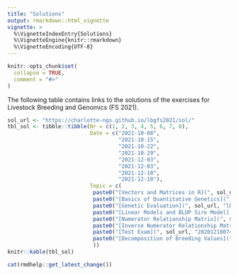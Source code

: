 ```yaml
---
title: "Solutions"
output: rmarkdown::html_vignette
vignette: >
  %\VignetteIndexEntry{Solutions}
  %\VignetteEngine{knitr::rmarkdown}
  %\VignetteEncoding{UTF-8}
---
```


```r
knitr::opts_chunk$set(
  collapse = TRUE,
  comment = "#>"
)
```

The following table contains links to the solutions of the exercises for Livestock Breeding and Genomics (FS 2021).

```r
sol_url <- "https://charlotte-ngs.github.io/lbgfs2021/sol/"
tbl_sol <- tibble::tibble(Nr = c(1, 2, 3, 4, 5, 6, 7, 8),
                          Date = c("2021-10-08",
                                   "2021-10-15",
                                   "2021-10-22",
                                   "2021-10-29",
                                   "2021-12-03",
                                   "2021-12-03",
                                   "2021-12-10",
                                   "2021-12-10"),
                          Topic = c(
                           paste0("[Vectors and Matrices in R](", sol_url, "lbgfs2021_sol01_linalg.pdf)", collapse = ""),
                           paste0("[Basics of Quantitative Genetics](", sol_url, "lbgfs2021_sol02_qgen.pdf)", collapse = ""),
                           paste0("[Genetic Evaluation](", sol_url, "lbgfs2021_sol03_oprec.pdf)", collapse = ""),
                           paste0("[Linear Models and BLUP Sire Model](", sol_url, "lbgfs2021_sol_04_blup.pdf)", collapse = ""),
                           paste0("[Numerator Relationship Matrix](", sol_url, "lbgfs2021_sol07_num_rel.pdf)", collapse = ""),
                           paste0("[Inverse Numerator Relationship Matrix](", sol_url, "lbgfs2021_sol08_inv_num.pdf)", collapse = ""),
                           paste0("[Test Exam](", sol_url, "20201218074325_sol_pvr.pdf)", collapse = ""),
                           paste0("[Decomposition of Breeding Values](", sol_url, "lbgfs2021_sol11_decomp_bv.pdf)", collapse = "")
                           ))
knitr::kable(tbl_sol)
```


```r
cat(rmdhelp::get_latest_change())
```

